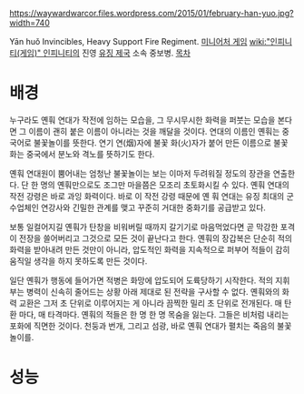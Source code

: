 https://waywardwarcor.files.wordpress.com/2015/01/february-han-yuo.jpg?width=740

Yān huǒ Invincibles, Heavy Support Fire Regiment. [[미니어처 게임]] [[wiki:"인피니티(게임)" 인피니티]]의 진영 [[유징 제국]] 소속 중보병.
[[목차]]
= 배경 =
누구라도 옌훠 연대가 작전에 임하는 모습을, 그 무시무시한 화력을 퍼붓는 모습을 본다면 그 이름이 괜히 붙은 이름이 아니라는 것을 깨달을 것이다. 연대의 이름인 옌훠는 중국어로 불꽃놀이를 뜻한다. 연기 연(烟)자에 불꽃 화(火)자가 붙어 만든 이름으로 불꽃 화는 중국에서 분노와 격노를 뜻하기도 한다.

옌훠 연대원이 뿜어내는 엄청난 불꽃놀이는 보는 이마저 두려워질 정도의 장관을 연출한다. 단 한 명의 옌훠만으로도 조그만 마을쯤은 모조리 초토화시킬 수 있다. 옌훠 연대의 작전 강령은 바로 과잉 화력이다. 바로 이 작전 강령 때문에 옌 훠 연대는 유징 최대의 군수업체인 연강사와 긴밀한 관계를 맺고 꾸준히 거대한 중화기를 공급받고 있다.

보통 일컬어지길 옌훠가 탄창을 비워버릴 때까지 갈기기로 마음먹었다면 곧 막강한 포격이 전장을 쓸어버리고 그것으로 모든 것이 끝난다고 한다. 옌훠의 장갑복은 단순히 적의 화력을 받아내려 만든 것만이 아니라, 압도적인 화력을 지속적으로 퍼부어 적들이 감히 움직일 생각을 하지 못하도록 만든 것이다.

일단 옌훠가 행동에 들어가면 적병은 화망에 압도되어 도륙당하기 시작한다. 적의 지휘부는 병력이 신속히 줄어드는 상황 아래 제대로 된 전략을 구사할 수 없다. 옌훠와의 화력 교환은 그저 초 단위로 이루어지는 게 아니라 끔찍한 밀리 초 단위로 전개된다. 매 탄환 마다, 매 타격마다. 옌훠의 적들은 한 명 한 명 목숨을 잃는다. 그들은 비처럼 내리는 포화에 직면한 것이다. 천둥과 번개, 그리고 섬광, 바로 옌훠 연대가 펼치는 죽음의 불꽃놀이를.
= 성능 =
